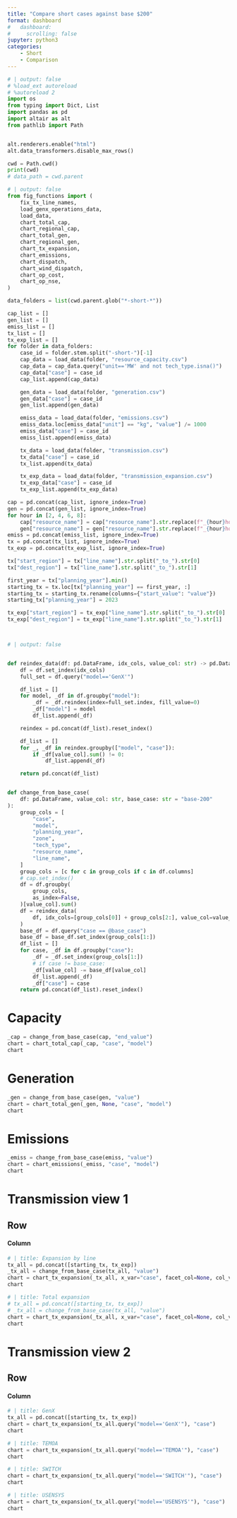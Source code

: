 ```yaml
---
title: "Compare short cases against base $200"
format: dashboard
#   dashboard:
#     scrolling: false
jupyter: python3
categories:
    - Short
    - Comparison
---
```


```python
# | output: false
# %load_ext autoreload
# %autoreload 2
import os
from typing import Dict, List
import pandas as pd
import altair as alt
from pathlib import Path


alt.renderers.enable("html")
alt.data_transformers.disable_max_rows()

cwd = Path.cwd()
print(cwd)
# data_path = cwd.parent
```
```python
# | output: false
from fig_functions import (
    fix_tx_line_names,
    load_genx_operations_data,
    load_data,
    chart_total_cap,
    chart_regional_cap,
    chart_total_gen,
    chart_regional_gen,
    chart_tx_expansion,
    chart_emissions,
    chart_dispatch,
    chart_wind_dispatch,
    chart_op_cost,
    chart_op_nse,
)

data_folders = list(cwd.parent.glob("*-short-*"))

cap_list = []
gen_list = []
emiss_list = []
tx_list = []
tx_exp_list = []
for folder in data_folders:
    case_id = folder.stem.split("-short-")[-1]
    cap_data = load_data(folder, "resource_capacity.csv")
    cap_data = cap_data.query("unit=='MW' and not tech_type.isna()")
    cap_data["case"] = case_id
    cap_list.append(cap_data)

    gen_data = load_data(folder, "generation.csv")
    gen_data["case"] = case_id
    gen_list.append(gen_data)

    emiss_data = load_data(folder, "emissions.csv")
    emiss_data.loc[emiss_data["unit"] == "kg", "value"] /= 1000
    emiss_data["case"] = case_id
    emiss_list.append(emiss_data)

    tx_data = load_data(folder, "transmission.csv")
    tx_data["case"] = case_id
    tx_list.append(tx_data)

    tx_exp_data = load_data(folder, "transmission_expansion.csv")
    tx_exp_data["case"] = case_id
    tx_exp_list.append(tx_exp_data)

cap = pd.concat(cap_list, ignore_index=True)
gen = pd.concat(gen_list, ignore_index=True)
for hour in [2, 4, 6, 8]:
    cap["resource_name"] = cap["resource_name"].str.replace(f"_{hour}hour", "")
    gen["resource_name"] = gen["resource_name"].str.replace(f"_{hour}hour", "")
emiss = pd.concat(emiss_list, ignore_index=True)
tx = pd.concat(tx_list, ignore_index=True)
tx_exp = pd.concat(tx_exp_list, ignore_index=True)

tx["start_region"] = tx["line_name"].str.split("_to_").str[0]
tx["dest_region"] = tx["line_name"].str.split("_to_").str[1]

first_year = tx["planning_year"].min()
starting_tx = tx.loc[tx["planning_year"] == first_year, :]
starting_tx = starting_tx.rename(columns={"start_value": "value"})
starting_tx["planning_year"] = 2023

tx_exp["start_region"] = tx_exp["line_name"].str.split("_to_").str[0]
tx_exp["dest_region"] = tx_exp["line_name"].str.split("_to_").str[1]




```

```python
# | output: false


def reindex_data(df: pd.DataFrame, idx_cols, value_col: str) -> pd.DataFrame:
    df = df.set_index(idx_cols)
    full_set = df.query("model=='GenX'")

    df_list = []
    for model, _df in df.groupby("model"):
        _df = _df.reindex(index=full_set.index, fill_value=0)
        _df["model"] = model
        df_list.append(_df)

    reindex = pd.concat(df_list).reset_index()

    df_list = []
    for _, _df in reindex.groupby(["model", "case"]):
        if _df[value_col].sum() != 0:
            df_list.append(_df)

    return pd.concat(df_list)


def change_from_base_case(
    df: pd.DataFrame, value_col: str, base_case: str = "base-200"
):
    group_cols = [
        "case",
        "model",
        "planning_year",
        "zone",
        "tech_type",
        "resource_name",
        "line_name",
    ]
    group_cols = [c for c in group_cols if c in df.columns]
    # cap.set_index()
    df = df.groupby(
        group_cols,
        as_index=False,
    )[value_col].sum()
    df = reindex_data(
        df, idx_cols=[group_cols[0]] + group_cols[2:], value_col=value_col
    )
    base_df = df.query("case == @base_case")
    base_df = base_df.set_index(group_cols[1:])
    df_list = []
    for case, _df in df.groupby("case"):
        _df = _df.set_index(group_cols[1:])
        # if case != base_case:
        _df[value_col] -= base_df[value_col]
        df_list.append(_df)
        _df["case"] = case
    return pd.concat(df_list).reset_index()


```

# Capacity

```python
_cap = change_from_base_case(cap, "end_value")
chart = chart_total_cap(_cap, "case", "model")
chart
```

# Generation

```python
_gen = change_from_base_case(gen, "value")
chart = chart_total_gen(_gen, None, "case", "model")
chart
```

# Emissions

```python
_emiss = change_from_base_case(emiss, "value")
chart = chart_emissions(_emiss, "case", "model")
chart
```

# Transmission view 1
## Row

#### Column {.tabset}
```python
# | title: Expansion by line
tx_all = pd.concat([starting_tx, tx_exp])
_tx_all = change_from_base_case(tx_all, "value")
chart = chart_tx_expansion(_tx_all, x_var="case", facet_col=None, col_var="line_name", row_var="model")
chart
```

```python
# | title: Total expansion
# tx_all = pd.concat([starting_tx, tx_exp])
# _tx_all = change_from_base_case(tx_all, "value")
chart = chart_tx_expansion(_tx_all, x_var="case", facet_col=None, col_var="model")
chart
```

# Transmission view 2
## Row

#### Column {.tabset}

```python
# | title: GenX
tx_all = pd.concat([starting_tx, tx_exp])
chart = chart_tx_expansion(_tx_all.query("model=='GenX'"), "case")
chart
```
```python
# | title: TEMOA
chart = chart_tx_expansion(_tx_all.query("model=='TEMOA'"), "case")
chart
```
```python
# | title: SWITCH
chart = chart_tx_expansion(_tx_all.query("model=='SWITCH'"), "case")
chart
```
```python
# | title: USENSYS
chart = chart_tx_expansion(_tx_all.query("model=='USENSYS'"), "case")
chart
```
